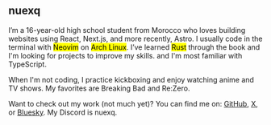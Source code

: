 ## nuexq

I’m a 16-year-old high school student from Morocco who loves building websites using React, Next.js, and more recently, Astro. I usually code in the terminal with <mark>Neovim</mark> on <mark>Arch Linux</mark>. I’ve learned <mark>Rust</mark> through the book and I'm looking for projects to improve my skills. and I'm most familiar with TypeScript.

When I'm not coding, I practice kickboxing and enjoy watching anime and TV shows. My favorites are Breaking Bad and Re:Zero.

Want to check out my work (not much yet)? You can find me on:
[GitHub](http://github.com/nuexq), [X](https://x.com/_neuxq), or [Bluesky](https://bsky.app/profile/nuexq.bsky.social). My Discord is nuexq.
